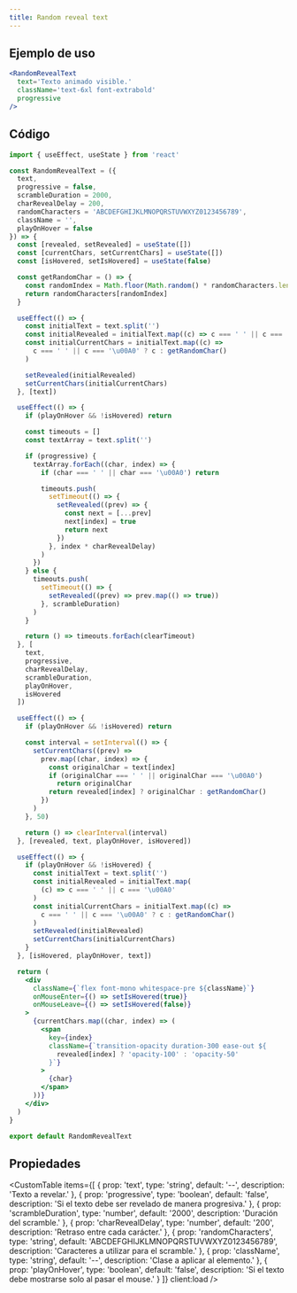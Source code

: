 ```yaml
---
title: Random reveal text
---
```



<div className='flex items-center justify-center mx-auto not-prose'>
  <Alert
    title='Pista'
    content='Recarga la página para ver el efecto del componente 👀.'
    type='default'
    styleVariant='bordered'
    client:load
  />
</div>

<div className='flex flex-col items-center justify-center mt-60 mb-60 not-prose'>
  <RandomRevealText
    text='Texto animado visible.'
    className='text-6xl font-extrabold'
    progressive
    client:load
  />
</div>

## Ejemplo de uso

<CodeBlock client:load>

```jsx
<RandomRevealText
  text='Texto animado visible.'
  className='text-6xl font-extrabold'
  progressive
/>
```

</CodeBlock>

## Código

<CodeBlock client:load>

```jsx
import { useEffect, useState } from 'react'

const RandomRevealText = ({
  text,
  progressive = false,
  scrambleDuration = 2000,
  charRevealDelay = 200,
  randomCharacters = 'ABCDEFGHIJKLMNOPQRSTUVWXYZ0123456789',
  className = '',
  playOnHover = false
}) => {
  const [revealed, setRevealed] = useState([])
  const [currentChars, setCurrentChars] = useState([])
  const [isHovered, setIsHovered] = useState(false)

  const getRandomChar = () => {
    const randomIndex = Math.floor(Math.random() * randomCharacters.length)
    return randomCharacters[randomIndex]
  }

  useEffect(() => {
    const initialText = text.split('')
    const initialRevealed = initialText.map((c) => c === ' ' || c === '\u00A0')
    const initialCurrentChars = initialText.map((c) =>
      c === ' ' || c === '\u00A0' ? c : getRandomChar()
    )

    setRevealed(initialRevealed)
    setCurrentChars(initialCurrentChars)
  }, [text])

  useEffect(() => {
    if (playOnHover && !isHovered) return

    const timeouts = []
    const textArray = text.split('')

    if (progressive) {
      textArray.forEach((char, index) => {
        if (char === ' ' || char === '\u00A0') return

        timeouts.push(
          setTimeout(() => {
            setRevealed((prev) => {
              const next = [...prev]
              next[index] = true
              return next
            })
          }, index * charRevealDelay)
        )
      })
    } else {
      timeouts.push(
        setTimeout(() => {
          setRevealed((prev) => prev.map(() => true))
        }, scrambleDuration)
      )
    }

    return () => timeouts.forEach(clearTimeout)
  }, [
    text,
    progressive,
    charRevealDelay,
    scrambleDuration,
    playOnHover,
    isHovered
  ])

  useEffect(() => {
    if (playOnHover && !isHovered) return

    const interval = setInterval(() => {
      setCurrentChars((prev) =>
        prev.map((char, index) => {
          const originalChar = text[index]
          if (originalChar === ' ' || originalChar === '\u00A0')
            return originalChar
          return revealed[index] ? originalChar : getRandomChar()
        })
      )
    }, 50)

    return () => clearInterval(interval)
  }, [revealed, text, playOnHover, isHovered])

  useEffect(() => {
    if (playOnHover && !isHovered) {
      const initialText = text.split('')
      const initialRevealed = initialText.map(
        (c) => c === ' ' || c === '\u00A0'
      )
      const initialCurrentChars = initialText.map((c) =>
        c === ' ' || c === '\u00A0' ? c : getRandomChar()
      )
      setRevealed(initialRevealed)
      setCurrentChars(initialCurrentChars)
    }
  }, [isHovered, playOnHover, text])

  return (
    <div
      className={`flex font-mono whitespace-pre ${className}`}
      onMouseEnter={() => setIsHovered(true)}
      onMouseLeave={() => setIsHovered(false)}
    >
      {currentChars.map((char, index) => (
        <span
          key={index}
          className={`transition-opacity duration-300 ease-out ${
            revealed[index] ? 'opacity-100' : 'opacity-50'
          }`}
        >
          {char}
        </span>
      ))}
    </div>
  )
}

export default RandomRevealText
```

</CodeBlock>

## Propiedades

<CustomTable
  items={[
    {
      prop: 'text',
      type: 'string',
      default: '--',
      description: 'Texto a revelar.'
    },
    {
      prop: 'progressive',
      type: 'boolean',
      default: 'false',
      description: 'Si el texto debe ser revelado de manera progresiva.'
    },
    {
      prop: 'scrambleDuration',
      type: 'number',
      default: '2000',
      description: 'Duración del scramble.'
    },
    {
      prop: 'charRevealDelay',
      type: 'number',
      default: '200',
      description: 'Retraso entre cada carácter.'
    },
    {
      prop: 'randomCharacters',
      type: 'string',
      default: 'ABCDEFGHIJKLMNOPQRSTUVWXYZ0123456789',
      description: 'Caracteres a utilizar para el scramble.'
    },
    {
      prop: 'className',
      type: 'string',
      default: '--',
      description: 'Clase a aplicar al elemento.'
    },
    {
      prop: 'playOnHover',
      type: 'boolean',
      default: 'false',
      description: 'Si el texto debe mostrarse solo al pasar el mouse.'
    }
  ]}
  client:load
/>
